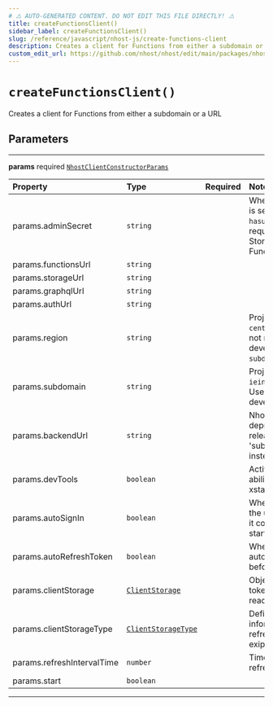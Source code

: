 ```yaml
---
# ⚠️ AUTO-GENERATED CONTENT. DO NOT EDIT THIS FILE DIRECTLY! ⚠️
title: createFunctionsClient()
sidebar_label: createFunctionsClient()
slug: /reference/javascript/nhost-js/create-functions-client
description: Creates a client for Functions from either a subdomain or a URL
custom_edit_url: https://github.com/nhost/nhost/edit/main/packages/nhost-js/src/clients/functions.ts#L18
---
```


# `createFunctionsClient()`

Creates a client for Functions from either a subdomain or a URL

## Parameters

---

**<span className="parameter-name">params</span>** <span className="optional-status">required</span> [`NhostClientConstructorParams`](/reference/docgen/javascript/nhost-js/types/nhost-client-constructor-params)

| Property                                                                                               | Type                                                                                   | Required | Notes                                                                                                                                    |
| :----------------------------------------------------------------------------------------------------- | :------------------------------------------------------------------------------------- | :------: | :--------------------------------------------------------------------------------------------------------------------------------------- |
| <span className="parameter-name"><span className="light-grey">params.</span>adminSecret</span>         | <code>string</code>                                                                    |          | When set, the admin secret is sent as a header, `x-hasura-admin-secret`, for all requests to GraphQL, Storage, and Serverless Functions. |
| <span className="parameter-name"><span className="light-grey">params.</span>functionsUrl</span>        | <code>string</code>                                                                    |          |                                                                                                                                          |
| <span className="parameter-name"><span className="light-grey">params.</span>storageUrl</span>          | <code>string</code>                                                                    |          |                                                                                                                                          |
| <span className="parameter-name"><span className="light-grey">params.</span>graphqlUrl</span>          | <code>string</code>                                                                    |          |                                                                                                                                          |
| <span className="parameter-name"><span className="light-grey">params.</span>authUrl</span>             | <code>string</code>                                                                    |          |                                                                                                                                          |
| <span className="parameter-name"><span className="light-grey">params.</span>region</span>              | <code>string</code>                                                                    |          | Project region (e.g. `eu-central-1`) Project region is not required during local development (when `subdomain` is `localhost`)           |
| <span className="parameter-name"><span className="light-grey">params.</span>subdomain</span>           | <code>string</code>                                                                    |          | Project subdomain (e.g. `ieingiwnginwnfnegqwvdqwdwq`) Use `localhost` during local development                                           |
| <span className="parameter-name"><span className="light-grey">params.</span>backendUrl</span>          | <code>string</code>                                                                    |          | Nhost backend URL Will be deprecated in a future release. Please look at 'subdomain' and 'region' instead.                               |
| <span className="parameter-name"><span className="light-grey">params.</span>devTools</span>            | <code>boolean</code>                                                                   |          | Activate devTools e.g. the ability to connect to the xstate inspector                                                                    |
| <span className="parameter-name"><span className="light-grey">params.</span>autoSignIn</span>          | <code>boolean</code>                                                                   |          | When set to true, will parse the url on startup to check if it contains a refresh token to start the session with                        |
| <span className="parameter-name"><span className="light-grey">params.</span>autoRefreshToken</span>    | <code>boolean</code>                                                                   |          | When set to true, will automatically refresh token before it expires                                                                     |
| <span className="parameter-name"><span className="light-grey">params.</span>clientStorage</span>       | [`ClientStorage`](/reference/docgen/javascript/nhost-js/types/client-storage)          |          | Object where the refresh token will be persisted and read locally.                                                                       |
| <span className="parameter-name"><span className="light-grey">params.</span>clientStorageType</span>   | [`ClientStorageType`](/reference/docgen/javascript/nhost-js/types/client-storage-type) |          | Define a way to get information about the refresh token and its exipration date.                                                         |
| <span className="parameter-name"><span className="light-grey">params.</span>refreshIntervalTime</span> | <code>number</code>                                                                    |          | Time interval until token refreshes, in seconds                                                                                          |
| <span className="parameter-name"><span className="light-grey">params.</span>start</span>               | <code>boolean</code>                                                                   |          |                                                                                                                                          |

---
